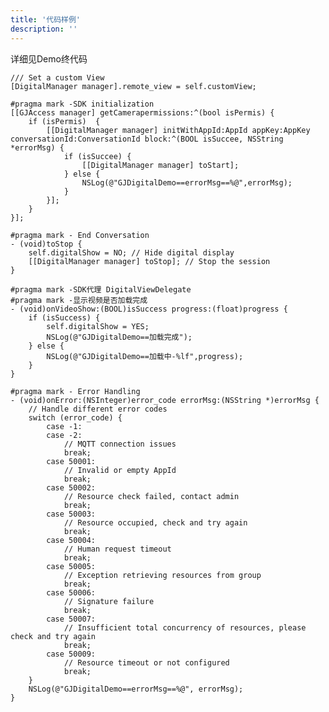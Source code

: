 ```yaml
---
title: '代码样例'
description: ''
---
```

详细⻅Demo终代码
```
/// Set a custom View
[DigitalManager manager].remote_view = self.customView;

#pragma mark -SDK initialization
[[GJAccess manager] getCamerapermissions:^(bool isPermis) {
    if (isPermis)  {
        [[DigitalManager manager] initWithAppId:AppId appKey:AppKey conversationId:ConversationId block:^(BOOL isSuccee, NSString *errorMsg) {
            if (isSuccee) {
                [[DigitalManager manager] toStart];
            } else {
                NSLog(@"GJDigitalDemo==errorMsg==%@",errorMsg);
            }
        }];
    }
}];

#pragma mark - End Conversation
- (void)toStop {
    self.digitalShow = NO; // Hide digital display
    [[DigitalManager manager] toStop]; // Stop the session
}

#pragma mark -SDK代理 DigitalViewDelegate
#pragma mark -显示视频是否加载完成
- (void)onVideoShow:(BOOL)isSuccess progress:(float)progress {
    if (isSuccess) {
        self.digitalShow = YES;
        NSLog(@"GJDigitalDemo==加载完成");
    } else {
        NSLog(@"GJDigitalDemo==加载中-%lf",progress);
    }
}

#pragma mark - Error Handling
- (void)onError:(NSInteger)error_code errorMsg:(NSString *)errorMsg {
    // Handle different error codes
    switch (error_code) {
        case -1:
        case -2:
            // MQTT connection issues
            break;
        case 50001:
            // Invalid or empty AppId
            break;
        case 50002:
            // Resource check failed, contact admin
            break;
        case 50003:
            // Resource occupied, check and try again
            break;
        case 50004:
            // Human request timeout
            break;
        case 50005:
            // Exception retrieving resources from group
            break;
        case 50006:
            // Signature failure
            break;
        case 50007:
            // Insufficient total concurrency of resources, please check and try again
            break;
        case 50009:
            // Resource timeout or not configured
            break;
    }
    NSLog(@"GJDigitalDemo==errorMsg==%@", errorMsg);
}

```
